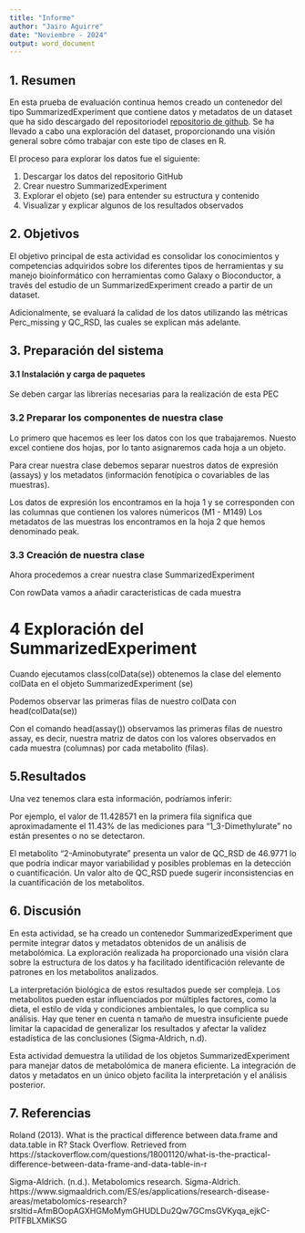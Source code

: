 ```yaml
---
title: "Informe"
author: "Jairo Aguirre"
date: "Noviembre - 2024"
output: word_document
---
```


## 1. Resumen

En esta prueba de evaluación continua hemos creado un contenedor del tipo SummarizedExperiment que contiene datos y metadatos de un dataset que ha sido descargado del repositoriodel [repositorio de github](https://github.com/nutrimetabolomics/metaboData/). Se ha llevado a cabo una exploración del dataset, proporcionando una visión general sobre cómo trabajar con este tipo de clases en R.

El proceso para explorar los datos fue el siguiente:

1.	Descargar los datos del repositorio GitHub
2.	Crear nuestro SummarizedExperiment 
3.	Explorar el objeto (se) para entender su estructura y contenido
4.	Visualizar y explicar algunos de los resultados observados 

## 2. Objetivos

El objetivo principal de esta actividad es consolidar los conocimientos y competencias adquiridos sobre los diferentes tipos de herramientas y su manejo bioinformático con herramientas como Galaxy o Bioconductor, a través del estudio de un SummarizedExperiment creado a partir de un dataset. 

Adicionalmente, se evaluará la calidad de los datos utilizando las métricas Perc_missing y QC_RSD, las cuales se explican más adelante.  

## 3. Preparación del sistema

#### 3.1 Instalación y carga de paquetes 

Se deben cargar las librerías necesarias para la realización de esta PEC


### 3.2 Preparar los componentes de nuestra clase 

Lo primero que hacemos es leer los datos con los que trabajaremos. Nuesto excel contiene dos hojas, por lo tanto asignaremos cada hoja a un objeto.

Para crear nuestra clase debemos separar nuestros datos de expresión (assays) y los metadatos (información fenotípica o covariables de las muestras). 

Los datos de expresión los encontramos en la hoja 1 y se corresponden con las columnas que contienen los valores númericos (M1 - M149)
Los metadatos de las muestras los encontramos en la hoja 2 que hemos denominado peak.

### 3.3 Creación de nuestra clase 

Ahora procedemos a crear nuestra clase SummarizedExperiment

Con rowData vamos a añadir caracteristicas de cada muestra 

# 4 Exploración del SummarizedExperiment

Cuando ejecutamos class(colData(se)) obtenemos la clase del elemento colData en el objeto SummarizedExperiment (se)

Podemos observar las primeras filas de nuestro colData con head(colData(se))

Con el comando head(assay()) observamos las primeras filas de nuestro assay, es decir, nuestra matriz de datos con los valores observados en cada muestra (columnas) por cada metabolito (filas).

## 5.Resultados

Una vez tenemos clara esta información, podríamos inferir:

Por ejemplo, el valor de 11.428571 en la primera fila significa que aproximadamente el 11.43% de las mediciones para "1_3-Dimethylurate" no están presentes o no se detectaron.

El metabolito "2-Aminobutyrate" presenta un valor de QC_RSD de 46.9771 lo que podría indicar mayor variabilidad y posibles problemas en la detección o cuantificación.
Un valor alto de QC_RSD puede sugerir inconsistencias en la cuantificación de los metabolitos.

## 6. Discusión 

En esta actividad, se ha creado un contenedor SummarizedExperiment que permite integrar datos y metadatos obtenidos de un análisis de metabolómica. La exploración realizada ha proporcionado una visión clara sobre la estructura de los datos y ha facilitado identificación relevante de patrones en los metabolitos analizados.

La interpretación biológica de estos resultados puede ser compleja. Los metabolitos pueden estar influenciados por múltiples factores, como la dieta, el estilo de vida y condiciones ambientales, lo que complica su análisis. Hay que tener en cuenta n tamaño de muestra insuficiente puede limitar la capacidad de generalizar los resultados y afectar la validez estadística de las conclusiones (Sigma-Aldrich, n.d).

Esta actividad demuestra la utilidad de los objetos SummarizedExperiment para manejar datos de metabolómica de manera eficiente. La integración de datos y metadatos en un único objeto facilita la interpretación y el análisis posterior.


## 7. Referencias

Roland (2013). What is the practical difference between data.frame and data.table in R? Stack Overflow. Retrieved from https://stackoverflow.com/questions/18001120/what-is-the-practical-difference-between-data-frame-and-data-table-in-r

Sigma-Aldrich. (n.d.). Metabolomics research. Sigma-Aldrich. https://www.sigmaaldrich.com/ES/es/applications/research-disease-areas/metabolomics-research?srsltid=AfmBOopAGXHGMoMymGHUDLDu2Qw7GCmsGVKyqa_ejkC-PlTFBLXMiKSG
